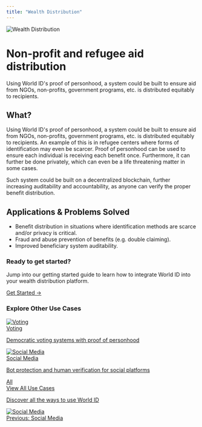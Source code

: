 ```yaml
---
title: "Wealth Distribution"
---
```


<div className="mb-8">
  <div className="flex items-center gap-4 mb-4">
    <div className="relative inline-flex">
      <div className="w-16 h-16 rounded-2xl flex items-center justify-center" style={{backgroundColor: 'rgba(0, 195, 19, 0.1)'}}>
        <img src="/images/docs/use-cases/icons/wealth-distribution.svg" alt="Wealth Distribution" className="w-8 h-8" />
      </div>
    </div>
    <div>
      <h1 className="text-2xl font-bold mb-2" style={{color: 'rgb(0, 195, 19)'}}>Non-profit and refugee aid distribution</h1>
      <p className="text-gray-600 leading-6">
        Using World ID's proof of personhood, a system could be built to ensure aid from NGOs, non-profits, government programs, etc. is distributed equitably to recipients.
      </p>
    </div>
  </div>
</div>

## What?

Using World ID's proof of personhood, a system could be built to ensure aid from NGOs, non-profits, government programs, etc. is distributed equitably to recipients. An example of this is in refugee centers where forms of identification may even be scarcer. Proof of personhood can be used to ensure each individual is receiving each benefit once. Furthermore, it can further be done privately, which can even be a life threatening matter in some cases.

Such system could be built on a decentralized blockchain, further increasing auditability and accountability, as anyone can verify the proper benefit distribution.

## Applications & Problems Solved

- Benefit distribution in situations where identification methods are scarce and/or privacy is critical.
- Fraud and abuse prevention of benefits (e.g. double claiming).
- Improved beneficiary system auditability.

<div className="mt-8 p-6 bg-gradient-to-r from-blue-50 to-purple-50 border border-blue-200 rounded-lg">
  <h3 className="text-lg font-semibold text-blue-900 mb-3">Ready to get started?</h3>
  <p className="text-blue-700 mb-4">
    Jump into our getting started guide to learn how to integrate World ID into your wealth distribution platform.
  </p>
  <a href="/world-id/id/getting-started" className="inline-flex items-center px-4 py-2 bg-blue-600 text-white rounded-lg hover:bg-blue-700 transition-colors">
    Get Started →
  </a>
</div>

<div className="mt-12 p-6 bg-gray-50 border border-gray-200 rounded-lg">
  <h3 className="text-lg font-semibold text-gray-900 mb-4">Explore Other Use Cases</h3>
  <div className="grid grid-cols-1 md:grid-cols-2 lg:grid-cols-3 gap-4">
    <a href="/world-id/use-cases/voting" className="block p-4 bg-white border border-gray-200 rounded-lg hover:bg-gray-50 transition-colors">
      <div className="flex items-center gap-3 mb-2">
        <div className="w-8 h-8 rounded-lg bg-purple-100 flex items-center justify-center">
          <img src="/images/docs/use-cases/icons/voting-platforms.svg" alt="Voting" className="w-5 h-5" />
        </div>
        <span className="font-medium text-gray-900">Voting</span>
      </div>
      <p className="text-sm text-gray-600">Democratic voting systems with proof of personhood</p>
    </a>
    <a href="/world-id/use-cases/social-media" className="block p-4 bg-white border border-gray-200 rounded-lg hover:bg-gray-50 transition-colors">
      <div className="flex items-center gap-3 mb-2">
        <div className="w-8 h-8 rounded-lg bg-blue-100 flex items-center justify-center">
          <img src="/images/docs/use-cases/icons/social-media.svg" alt="Social Media" className="w-5 h-5" />
        </div>
        <span className="font-medium text-gray-900">Social Media</span>
      </div>
      <p className="text-sm text-gray-600">Bot protection and human verification for social platforms</p>
    </a>
    <a href="/world-id/use-cases/" className="block p-4 bg-white border border-gray-200 rounded-lg hover:bg-gray-50 transition-colors">
      <div className="flex items-center gap-3 mb-2">
        <div className="w-8 h-8 rounded-lg bg-purple-100 flex items-center justify-center">
          <span className="text-purple-600 font-bold text-xs">All</span>
        </div>
        <span className="font-medium text-gray-900">View All Use Cases</span>
      </div>
      <p className="text-sm text-gray-600">Discover all the ways to use World ID</p>
    </a>
  </div>
</div>

<div className="mt-8 flex justify-start">
  <a href="/world-id/use-cases/social-media" className="inline-flex items-center gap-2 px-4 py-2 bg-gray-200 text-gray-700 rounded-lg hover:bg-gray-300 transition-colors">
    <div className="w-5 h-5 rounded bg-gray-400 flex items-center justify-center">
      <img src="/images/docs/use-cases/icons/social-media.svg" alt="Social Media" className="w-3 h-3" />
    </div>
    <span>Previous: Social Media</span>
  </a>
</div>